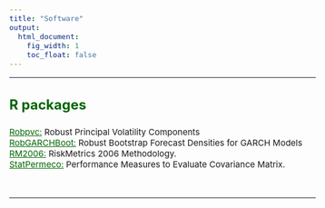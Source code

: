 ```yaml
---
title: "Software"
output:
  html_document:
    fig_width: 1
    toc_float: false    
---
```


<style type="text/css">
.nav.navbar-nav.navbar-right a {
    color: white;
}
.navbar {
  background-color: #00695c;
  border-color:black;
  icon-color:white;
}
.navbar-brand {
color:black!important;
}
body{ /* Normal  */
      font-size: 15px;
  }
h1.title {
  font-size: 32px;
}
h3 { /* Header 3 */
  font-size: 24px;
  color: darkgreen;
}
</style>

<style>
a:link {
    color: darkgreen;
}
a:visited {
    color: darkgreen;
}
a:hover {
    color: blue;
}
.column-f1{
  float: left;
  width: 20%;
  text-align: left;
}
.column-f2{
  float: right;
  width: 20%;
  text-align: right;
}
</style>

----

### **R packages**


<i class="fa fa-code" aria-hidden="true"></i>  [Robpvc:](https://github.com/ctruciosm/Robpvc) Robust Principal Volatility Components  \medskip </li>
</br>
<i class="fa fa-code" aria-hidden="true"></i>  [RobGARCHBoot:](https://cran.r-project.org/web/packages/RobGARCHBoot/index.html) Robust Bootstrap Forecast Densities for GARCH Models  \medskip </li>
</br>
<i class="fa fa-code" aria-hidden="true"></i>  [RM2006:](https://cran.r-project.org/web/packages/RM2006/index.html)  RiskMetrics 2006 Methodology. \medskip </li>
</br>
<i class="fa fa-code" aria-hidden="true"></i>  [StatPermeco:](https://cran.r-project.org/web/packages/StatPerMeCo/index.html) Performance Measures to Evaluate Covariance Matrix.  \medskip </li>

</br>

</ol>
---- 